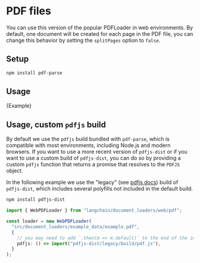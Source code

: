 # PDF files

You can use this version of the popular PDFLoader in web environments.
By default, one document will be created for each page in the PDF file, you can change this behavior by setting the `splitPages` option to `false`.

## Setup

```bash npm2yarn
npm install pdf-parse
```

## Usage


<CodeBlock language="typescript">{Example}</CodeBlock>

## Usage, custom `pdfjs` build

By default we use the `pdfjs` build bundled with `pdf-parse`, which is compatible with most environments, including Node.js and modern browsers. If you want to use a more recent version of `pdfjs-dist` or if you want to use a custom build of `pdfjs-dist`, you can do so by providing a custom `pdfjs` function that returns a promise that resolves to the `PDFJS` object.

In the following example we use the "legacy" (see [pdfjs docs](https://github.com/mozilla/pdf.js/wiki/Frequently-Asked-Questions#which-browsersenvironments-are-supported)) build of `pdfjs-dist`, which includes several polyfills not included in the default build.

```bash npm2yarn
npm install pdfjs-dist
```

```typescript
import { WebPDFLoader } from "langchain/document_loaders/web/pdf";

const loader = new WebPDFLoader(
  "src/document_loaders/example_data/example.pdf",
  {
    // you may need to add `.then(m => m.default)` to the end of the import
    pdfjs: () => import("pdfjs-dist/legacy/build/pdf.js"),
  }
);
```
